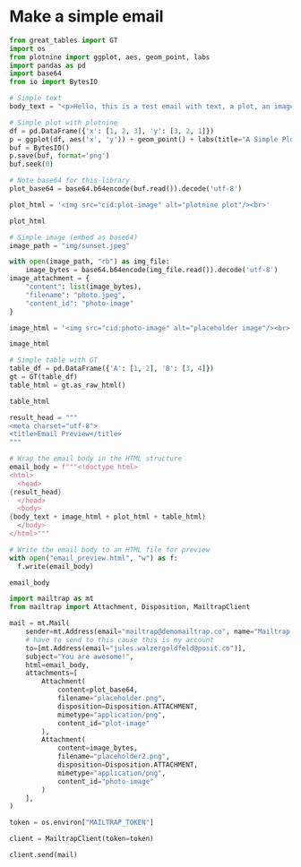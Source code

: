 

# Make a simple email
```python
from great_tables import GT
import os
from plotnine import ggplot, aes, geom_point, labs
import pandas as pd
import base64
from io import BytesIO
```

``` python

# Simple text
body_text = "<p>Hello, this is a test email with text, a plot, an image, and a table.</p>"

```

```python
# Simple plot with plotnine
df = pd.DataFrame({'x': [1, 2, 3], 'y': [3, 2, 1]})
p = ggplot(df, aes('x', 'y')) + geom_point() + labs(title="A Simple Plot")
buf = BytesIO()
p.save(buf, format='png')
buf.seek(0)

# Note base64 for this library
plot_base64 = base64.b64encode(buf.read()).decode('utf-8')

plot_html = '<img src="cid:plot-image" alt="plotnine plot"/><br>'

plot_html

```


```python
# Simple image (embed as base64)
image_path = "img/sunset.jpeg"

with open(image_path, "rb") as img_file:
    image_bytes = base64.b64encode(img_file.read()).decode('utf-8')
image_attachment = {
    "content": list(image_bytes),
    "filename": "photo.jpeg",
    "content_id": "photo-image"
}

image_html = '<img src="cid:photo-image" alt="placeholder image"/><br>'

image_html
```


```python
# Simple table with GT
table_df = pd.DataFrame({'A': [1, 2], 'B': [3, 4]})
gt = GT(table_df)
table_html = gt.as_raw_html()

table_html
```

```python
result_head = """
<meta charset="utf-8">
<title>Email Preview</title>
"""

# Wrap the email body in the HTML structure
email_body = f"""<!doctype html>
<html>
  <head>
{result_head}
  </head>
  <body>
{body_text + image_html + plot_html + table_html}
  </body>
</html>"""

# Write the email body to an HTML file for preview
with open("email_preview.html", "w") as f:
  f.write(email_body)

email_body
```

```python

import mailtrap as mt
from mailtrap import Attachment, Disposition, MailtrapClient

mail = mt.Mail(
    sender=mt.Address(email="mailtrap@demomailtrap.co", name="Mailtrap Test"),
    # have to send to this cause this is my account
    to=[mt.Address(email="jules.walzergoldfeld@posit.co")],
    subject="You are awesome!",
    html=email_body,
    attachments=[
        Attachment(
            content=plot_base64,
            filename="placeholder.png",
            disposition=Disposition.ATTACHMENT, 
            mimetype="application/png",
            content_id="plot-image"
        ),
        Attachment(
            content=image_bytes,
            filename="placeholder2.png",
            disposition=Disposition.ATTACHMENT, 
            mimetype="application/png",
            content_id="photo-image"
        )
    ],
)

token = os.environ["MAILTRAP_TOKEN"]

client = MailtrapClient(token=token)

client.send(mail)
```
